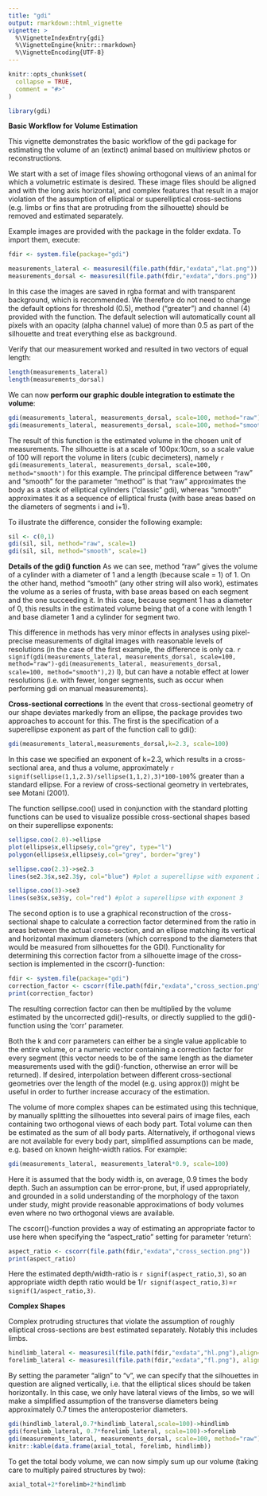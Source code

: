 ```yaml
---
title: "gdi"
output: rmarkdown::html_vignette
vignette: >
  %\VignetteIndexEntry{gdi}
  %\VignetteEngine{knitr::rmarkdown}
  %\VignetteEncoding{UTF-8}
---
```


```r
knitr::opts_chunk$set(
  collapse = TRUE,
  comment = "#>"
)
```

```r
library(gdi)
```
**Basic Workflow for Volume Estimation**

This vignette demonstrates the basic workflow of the gdi package for estimating the volume of an (extinct) animal based on multiview photos or reconstructions.

We start with a set of image files showing orthogonal views of an animal for which a volumetric estimate is desired. These image files should be aligned and with the long axis horizontal, and complex features that result in a major violation of the assumption of elliptical or superelliptical cross-sections (e.g. limbs or fins that are protruding from the silhouette) should be removed and estimated separately.

Example images are provided with the package in the folder exdata. To import them, execute: 
```r
fdir <- system.file(package="gdi")

measurements_lateral <- measuresil(file.path(fdir,"exdata","lat.png"))
measurements_dorsal <- measuresil(file.path(fdir,"exdata","dors.png"))
```

In this case the images are saved in rgba format and with transparent background, which is recommended. We therefore do not need to change the default options for threshold (0.5), method ("greater") and channel (4) provided with the function. The default selection will automatically count all pixels with an opacity (alpha channel value) of more than 0.5 as part of the silhouette and treat everything else as background.

Verify that our measurement worked and resulted in two vectors of equal length:

```r
length(measurements_lateral)
length(measurements_dorsal)
```

We can now **perform our graphic double integration to estimate the volume**:

```r
gdi(measurements_lateral, measurements_dorsal, scale=100, method="raw")
gdi(measurements_lateral, measurements_dorsal, scale=100, method="smooth")
```
The result of this function is the estimated volume in the chosen unit of measurements. The silhouette is at a scale of 100px:10cm, so a scale value of 100 will report the volume in liters (cubic decimeters), namely `r gdi(measurements_lateral, measurements_dorsal, scale=100, method="smooth")` for this example. 
The principal difference between "raw" and "smooth" for the parameter "method" is that "raw" approximates the body as a stack of elliptical cylinders ("classic" gdi), whereas "smooth" approximates it as a sequence of elliptical frusta (with base areas based on the diameters of segments i and i+1).

To illustrate the difference, consider the following example:
```r
sil <- c(0,1)
gdi(sil, sil, method="raw", scale=1)
gdi(sil, sil, method="smooth", scale=1)

```
**Details of the gdi() function**
As we can see, method "raw" gives the volume of a cylinder with a diameter of 1 and a length (because scale = 1) of 1. On the other hand, method "smooth" (any other string will also work), estimates the volume as a series of frusta, with base areas based on each segment and the one succeeding it. In this case, because segment 1 has a diameter of 0, this results in the estimated volume being that of a cone with length 1 and base diameter 1 and a cylinder for segment two.

This difference in methods has very minor effects in analyses using pixel-precise measurements of digital images with reasonable levels of resolutions (in the case of the first example, the difference is only ca. `r signif(gdi(measurements_lateral, measurements_dorsal, scale=100, method="raw")-gdi(measurements_lateral, measurements_dorsal, scale=100, method="smooth"),2)
` l), but can have a notable effect at lower resolutions (i.e. with fewer, longer segments, such as occur when performing gdi on manual measurements).


**Cross-sectional corrections**
In the event that cross-sectional geometry of our shape deviates markedly from an ellipse, the package provides two approaches to account for this. The first is the specification of a superellipse exponent as part of the function call to gdi():
```r
gdi(measurements_lateral,measurements_dorsal,k=2.3, scale=100)
```

In this case we specified an exponent of k=2.3, which results in a cross-sectional area, and thus a volume, approximately `r signif(sellipse(1,1,2.3)/sellipse(1,1,2),3)*100-100`% greater than a standard ellipse. For a review of cross-sectional geometry in vertebrates, see Motani (2001).

The function sellipse.coo() used in conjunction with the standard plotting functions can be used to visualize possible cross-sectional shapes based on their superellipse exponents:
```r
sellipse.coo(2.0)->ellipse
plot(ellipse$x,ellipse$y,col="grey", type="l")
polygon(ellipse$x,ellipse$y,col="grey", border="grey")

sellipse.coo(2.3)->se2.3
lines(se2.3$x,se2.3$y, col="blue") #plot a superellipse with exponent 2.3

sellipse.coo(3)->se3
lines(se3$x,se3$y, col="red") #plot a superellipse with exponent 3
```

The second option is to use a graphical reconstruction of the cross-sectional shape to calculate a correction factor determined from the ratio in areas between the actual cross-section, and an ellipse matching its vertical and horizontal maximum diameters (which correspond to the diameters that would be measured from silhouettes for the GDI).
Functionality for determining this correction factor from a silhouette image of the cross-section is implemented in the cscorr()-function:
```r
fdir <- system.file(package="gdi")
correction_factor <- cscorr(file.path(fdir,"exdata","cross_section.png"))
print(correction_factor)
```

The resulting correction factor can then be multiplied by the volume estimated by the uncorrected gdi()-results, or directly supplied to the gdi()-function using the 'corr' parameter. 

Both the k and corr parameters can either be a single value applicable to the entire volume, or a numeric vector containing a correction factor for every segment (this vector needs to be of the same length as the diameter measurements used with the gdi()-function, otherwise an error will be returned). If desired, interpolation between different cross-sectional geometries over the length of the model (e.g. using approx()) might be useful in order to further increase accuracy of the estimation.

The volume of more complex shapes can be estimated using this technique, by manually splitting the silhouettes into several pairs of image files, each containing two orthogonal views of each body part. Total volume can then be estimated as the sum of all body parts. Alternatively, if orthogonal views are not available for every body part, simplified assumptions can be made, e.g. based on known height-width ratios.
For example:

```r
gdi(measurements_lateral, measurements_lateral*0.9, scale=100)
```

Here it is assumed that the body width is, on average, 0.9 times the body depth. Such an assumption can be error-prone, but, if used appropriately, and grounded in a solid understanding of the morphology of the taxon under study, might provide reasonable approximations of body volumes even where no two orthogonal views are available.

The cscorr()-function provides a way of estimating an appropriate factor to use here when specifying the "aspect_ratio" setting for parameter 'return':
```r
aspect_ratio <- cscorr(file.path(fdir,"exdata","cross_section.png"))
print(aspect_ratio)
```
Here the estimated depth/width-ratio is `r signif(aspect_ratio,3)`, so an appropriate width depth ratio would be 1/`r signif(aspect_ratio,3)`=`r signif(1/aspect_ratio,3)`.

**Complex Shapes**

Complex protruding structures that violate the assumption of roughly elliptical cross-sections are best estimated separately. Notably this includes limbs.
```r
hindlimb_lateral <- measuresil(file.path(fdir,"exdata","hl.png"),align="v")
forelimb_lateral <- measuresil(file.path(fdir,"exdata","fl.png"), align="v")
```

By setting the parameter "align" to "v", we can specify that the silhouettes in question are aligned vertically, i.e. that the elliptical slices should be taken horizontally. In this case, we only have lateral views of the limbs, so we will make a simplified assumption of the transverse diameters being approximately 0.7 times the anteroposterior diameters.

```r
gdi(hindlimb_lateral,0.7*hindlimb_lateral,scale=100)->hindlimb
gdi(forelimb_lateral, 0.7*forelimb_lateral, scale=100)->forelimb
gdi(measurements_lateral, measurements_dorsal, scale=100, method="raw")->axial_total
knitr::kable(data.frame(axial_total, forelimb, hindlimb))
```

To get the total body volume, we can now simply sum up our volume (taking care to multiply paired structures by two):

```r
axial_total+2*forelimb+2*hindlimb
```
